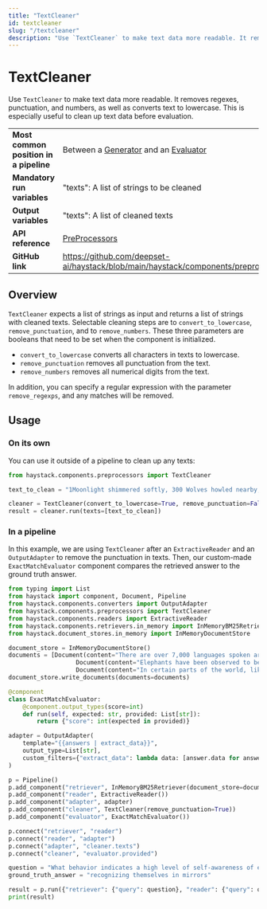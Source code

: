 ```yaml
---
title: "TextCleaner"
id: textcleaner
slug: "/textcleaner"
description: "Use `TextCleaner` to make text data more readable. It removes regexes, punctuation, and numbers, as well as converts text to lowercase. This is especially useful to clean up text data before evaluation."
---
```


# TextCleaner

Use `TextCleaner` to make text data more readable. It removes regexes, punctuation, and numbers, as well as converts text to lowercase. This is especially useful to clean up text data before evaluation.

|  |  |
| --- | --- |
| **Most common position in a pipeline** | Between a [Generator](../generators.mdx)  and an [Evaluator](../evaluators.mdx)                        |
| **Mandatory run variables**            | "texts": A list of strings to be cleaned                                                             |
| **Output variables**                   | "texts": A list of cleaned texts                                                                     |
| **API reference**                      | [PreProcessors](/reference/preprocessors-api)                                                               |
| **GitHub link**                        | https://github.com/deepset-ai/haystack/blob/main/haystack/components/preprocessors/text_cleaner.py |

## Overview

`TextCleaner` expects a list of strings as input and returns a list of strings with cleaned texts. Selectable cleaning steps are to `convert_to_lowercase`, `remove_punctuation`, and to `remove_numbers`. These three parameters are booleans that need to be set when the component is initialized.

- `convert_to_lowercase` converts all characters in texts to lowercase.
- `remove_punctuation` removes all punctuation from the text.
- `remove_numbers` removes all numerical digits from the text.

In addition, you can specify a regular expression with the parameter `remove_regexps`, and any matches will be removed.

## Usage

### On its own

You can use it outside of a pipeline to clean up any texts:

```python
from haystack.components.preprocessors import TextCleaner

text_to_clean = "1Moonlight shimmered softly, 300 Wolves howled nearby, Night enveloped everything."

cleaner = TextCleaner(convert_to_lowercase=True, remove_punctuation=False, remove_numbers=True)
result = cleaner.run(texts=[text_to_clean])
```

### In a pipeline

In this example, we are using `TextCleaner` after an `ExtractiveReader` and an `OutputAdapter` to remove the punctuation in texts. Then, our custom-made `ExactMatchEvaluator` component compares the retrieved answer to the ground truth answer.

```python
from typing import List
from haystack import component, Document, Pipeline
from haystack.components.converters import OutputAdapter
from haystack.components.preprocessors import TextCleaner
from haystack.components.readers import ExtractiveReader
from haystack.components.retrievers.in_memory import InMemoryBM25Retriever
from haystack.document_stores.in_memory import InMemoryDocumentStore

document_store = InMemoryDocumentStore()
documents = [Document(content="There are over 7,000 languages spoken around the world today."),
			       Document(content="Elephants have been observed to behave in a way that indicates a high level of self-awareness, such as recognizing themselves in mirrors."),
			       Document(content="In certain parts of the world, like the Maldives, Puerto Rico, and San Diego, you can witness the phenomenon of bioluminescent waves.")]
document_store.write_documents(documents=documents)

@component
class ExactMatchEvaluator:
	@component.output_types(score=int)
	def run(self, expected: str, provided: List[str]):
		return {"score": int(expected in provided)}

adapter = OutputAdapter(
    template="{{answers | extract_data}}",
    output_type=List[str],
    custom_filters={"extract_data": lambda data: [answer.data for answer in data if answer.data]}
)

p = Pipeline()
p.add_component("retriever", InMemoryBM25Retriever(document_store=document_store))
p.add_component("reader", ExtractiveReader())
p.add_component("adapter", adapter)
p.add_component("cleaner", TextCleaner(remove_punctuation=True))
p.add_component("evaluator", ExactMatchEvaluator())

p.connect("retriever", "reader")
p.connect("reader", "adapter")
p.connect("adapter", "cleaner.texts")
p.connect("cleaner", "evaluator.provided")

question = "What behavior indicates a high level of self-awareness of elephants?"
ground_truth_answer = "recognizing themselves in mirrors"

result = p.run({"retriever": {"query": question}, "reader": {"query": question}, "evaluator": {"expected": ground_truth_answer}})
print(result)
```